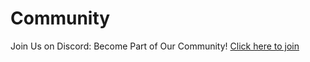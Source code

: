 # Community

Join Us on Discord: Become Part of Our Community!
[Click here to join](https://discord.gg/XuYWkn6kUS)
